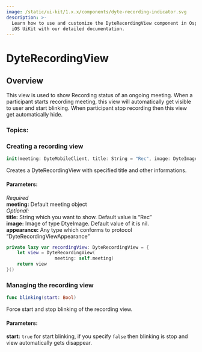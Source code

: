 ```yaml
---
image: /static/ui-kit/1.x.x/components/dyte-recording-indicator.svg
description: >-
  Learn how to use and customize the DyteRecordingView component in Ospi's
  iOS UiKit with our detailed documentation.
---
```


# DyteRecordingView
## Overview
This view is used to show Recording status of an ongoing meeting. When a participant starts recording meeting, this view will automatically get visible to user and start blinking.
When participant stop recording then this view get automatically hide.


### Topics:

### Creating a recording view
```swift
init(meeting: DyteMobileClient, title: String = "Rec", image: DyteImage? = nil, appearance: DyteRecordingViewAppearance = DyteRecordingViewAppearanceModel(designLibrary: DesignLibrary.shared))
```
Creates a DyteRecordingView with specified title and other informations. 

#### Parameters:
*Required*   
**meeting:** Default meeting object   
*Optional:*  
**title:** String which you want to show. Default value is “Rec”  
**image:** Image of type DtyeImage. Default value of it is nil.  
**appearance:** Any type which conforms to protocol “DyteRecordingViewAppearance”  

```swift
private lazy var recordingView: DyteRecordingView = {
    let view = DyteRecordingView(
                  meeting: self.meeting)
    return view
}()
```

### Managing the recording view
```swift
func blinking(start: Bool)
```
Force start and stop blinking of the recording view. 
#### Parameters:
**start:**
`true` for start blinking, if you specify `false` then blinking is stop and view automatically gets disappear.

<head>
  <title>iOS DyteRecordingView</title>
</head>
